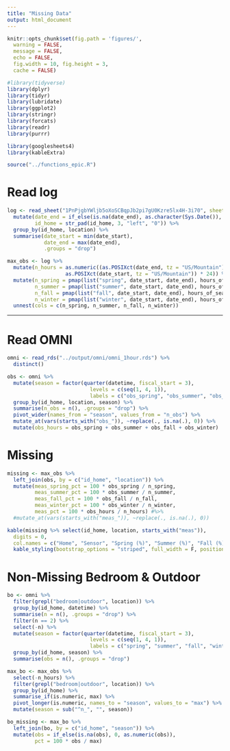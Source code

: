```yaml
---
title: "Missing Data"
output: html_document
---
```


```r
knitr::opts_chunk$set(fig.path = 'figures/',
  warning = FALSE,
  message = FALSE,
  echo = FALSE,
  fig.width = 10, fig.height = 3,
  cache = FALSE)
```

```r
#library(tidyverse)
library(dplyr)
library(tidyr)
library(lubridate)
library(ggplot2)
library(stringr)
library(forcats)
library(readr)
library(purrr)

library(googlesheets4)
library(kableExtra)
```

```r
source("../functions_epic.R")
```

# Read log

```r
log <- read_sheet("1PnPjgbYWljb5oXoSCBqpJb2pi7gU0Kzre5lx4H-3i70", sheet = "omni") %>%
  mutate(date_end = if_else(is.na(date_end), as.character(Sys.Date()), date_end),
         id_home = str_pad(id_home, 3, "left", "0")) %>%
  group_by(id_home, location) %>%
  summarise(date_start = min(date_start),
            date_end = max(date_end),
            .groups = "drop")
```

```r
max_obs <- log %>%
  mutate(n_hours = as.numeric((as.POSIXct(date_end, tz = "US/Mountain") -
                   as.POSIXct(date_start, tz = "US/Mountain")) * 24)) %>%
  mutate(n_spring = pmap(list("spring", date_start, date_end), hours_of_season),
         n_summer = pmap(list("summer", date_start, date_end), hours_of_season),
         n_fall = pmap(list("fall", date_start, date_end), hours_of_season),
         n_winter = pmap(list("winter", date_start, date_end), hours_of_season)) %>%
  unnest(cols = c(n_spring, n_summer, n_fall, n_winter))
```


---

# Read OMNI

```r
omni <- read_rds("../output/omni/omni_1hour.rds") %>%
  distinct()
```

```r
obs <- omni %>%
  mutate(season = factor(quarter(datetime, fiscal_start = 3),
                           levels = c(seq(1, 4, 1)),
                           labels = c("obs_spring", "obs_summer", "obs_fall", "obs_winter"))) %>%
  group_by(id_home, location, season) %>%
  summarise(n_obs = n(), .groups = "drop") %>%
  pivot_wider(names_from = "season", values_from = "n_obs") %>%
  mutate_at(vars(starts_with("obs_")), ~replace(., is.na(.), 0)) %>%
  mutate(obs_hours = obs_spring + obs_summer + obs_fall + obs_winter)
```

# Missing

```r
missing <- max_obs %>%
  left_join(obs, by = c("id_home", "location")) %>%
  mutate(meas_spring_pct = 100 * obs_spring / n_spring,
         meas_summer_pct = 100 * obs_summer / n_summer,
         meas_fall_pct = 100 * obs_fall / n_fall,
         meas_winter_pct = 100 * obs_winter / n_winter,
         meas_pct = 100 * obs_hours / n_hours) #%>%
  #mutate_at(vars(starts_with("meas_")), ~replace(., is.na(.), 0))
```

```r
kable(missing %>% select(id_home, location, starts_with("meas")),
  digits = 0,
  col.names = c("Home", "Sensor", "Spring (%)", "Summer (%)", "Fall (%)", "Winter (%)", "Overall (%)")) %>%
  kable_styling(bootstrap_options = "striped", full_width = F, position = "left")
```

# Non-Missing Bedroom & Outdoor

```r
bo <- omni %>%
  filter(grepl("bedroom|outdoor", location)) %>%
  group_by(id_home, datetime) %>%
  summarise(n = n(), .groups = "drop") %>%
  filter(n == 2) %>%
  select(-n) %>%
  mutate(season = factor(quarter(datetime, fiscal_start = 3),
                           levels = c(seq(1, 4, 1)),
                           labels = c("spring", "summer", "fall", "winter"))) %>%
  group_by(id_home, season) %>%
  summarise(obs = n(), .groups = "drop")
```

```r
max_bo <- max_obs %>%
  select(-n_hours) %>%
  filter(grepl("bedroom|outdoor", location)) %>%
  group_by(id_home) %>%
  summarise_if(is.numeric, max) %>%
  pivot_longer(is.numeric, names_to = "season", values_to = "max") %>%
  mutate(season = sub("^n_", "", season))
```

```r
bo_missing <- max_bo %>%
  left_join(bo, by = c("id_home", "season")) %>%
  mutate(obs = if_else(is.na(obs), 0, as.numeric(obs)),
         pct = 100 * obs / max)
```


